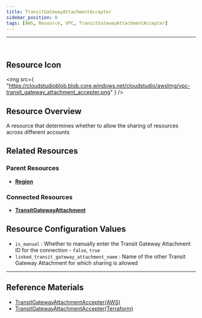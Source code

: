 ```yaml
---
title: TransitGatewayAttachmentAccepter
sidebar_position: 0
tags: [AWS, Resource, VPC, TransitGatewayAttachmentAccepter]
---
```


<hr />
<br />

## Resource Icon

<img
    src={
        "https://cloudstudioblob.blob.core.windows.net/cloudstudio/awsImg/vpc-transit_gateway_attachment_accepter.png"
    }
/>

## Resource Overview

A resource that determines whether to allow the sharing of resources across different accounts

## Related Resources

### Parent Resources

-   [**Region**](https://docs.cstudio.app/docs/resource/aws/Base/Region)

### Connected Resources

-   [**TransitGatewayAttachment**](https://docs.cstudio.app/docs/resource/aws/Vpc/TransitGatewayAttachment)

## Resource Configuration Values

-   `is_manual` : Whether to manually enter the Transit Gateway Attachment ID for the connection - `false`, `true`
-   `linked_transit_gateway_attachment_name` : Name of the other Transit Gateway Attachment for which sharing is allowed


---

## Reference Materials

-   [TransitGatewayAttachmentAccepter(AWS)](https://docs.aws.amazon.com/ko_kr/vpc/latest/tgw/tgw-vpc-attachments.html)
-   [TransitGatewayAttachmentAccepter(Terraform)](https://registry.terraform.io/providers/hashicorp/aws/latest/docs/resources/ec2_transit_gateway_vpc_attachment_accepter)
